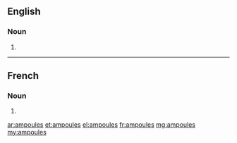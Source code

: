 ==English==

===Noun===
{{head|en|plural}}

# {{plural of|ampoule|lang=en|nocat=1}}

----

==French==

===Noun===
{{head|fr|plural}}

# {{plural of|ampoule|lang=fr|nocat=1}}

[[ar:ampoules]]
[[et:ampoules]]
[[el:ampoules]]
[[fr:ampoules]]
[[mg:ampoules]]
[[my:ampoules]]